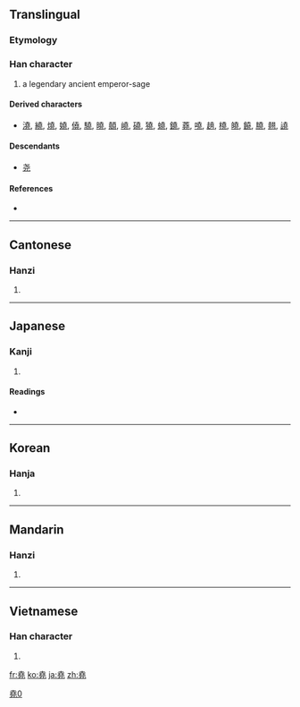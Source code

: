 {{also|尧}}
==Translingual==
{{zh-forms|[[尧]]|堯}}

===Etymology===
{{Han compound|垚|兀|ls=ic}}

===Han character===
{{Han char|rn=32|rad=土|as=09|sn=12|four=4021<sub>1</sub>|canj=土土土山 (GGGU)}}

# a legendary ancient emperor-sage

====Derived characters====
{{rfc-header|Derived characters|lang=mul}}
* [[澆]], [[繞]], [[燒]], [[嬈]], [[僥]], [[驍]], [[曉]], [[顤]], [[嶢]], [[磽]], [[獟]], [[蟯]], [[鐃]], [[蕘]], [[嘵]], [[趬]], [[橈]], [[皢]], [[饒]], [[膮]], [[翹]], [[譊]]

====Descendants====
* [[尧]]

====References====
* {{Han ref|kx=0234.010|dkj=05272|dj=0471.100|hdz=10459.140|uh=582F|ud=22575|bh=B3F3|bd=46067}}

----

==Cantonese==

===Hanzi===
{{yue-hanzi|jyut=|y=yiu4|sim=尧}}

# {{defn|Cantonese|sort=土09}}

----

==Japanese==

===Kanji===
{{ja-kanji|grade=|rs=土09}}

# {{defn|Japanese}}

====Readings====
* {{ja-readings|on=[[ぎょう]] (gyō)|kun=[[たかい]] (takai)}}

----

==Korean==

===Hanja===
{{ko-hanja|hangeul=요|rv=yo|mr=yo}}

# {{defn|Korean|sort=土09}}

----

==Mandarin==

===Hanzi===
{{cmn-hanzi|sim=尧|pin=[[yáo]] ([[yao2]])|wg=yao<sup>2</sup>}}

# {{defn|Mandarin|sort=土09}}

----

==Vietnamese==

===Han character===
{{vi-hantu|[[nghiêu]], [[nghẻo]], [[nghễu]], [[nhao]], [[nhiều]]|rs=土09}}

# {{defn|Vietnamese|sort=土09}}

[[Category:CJKV characters simplified differently in Japan and China|堯0]]

[[fr:堯]]
[[ko:堯]]
[[ja:堯]]
[[zh:堯]]
